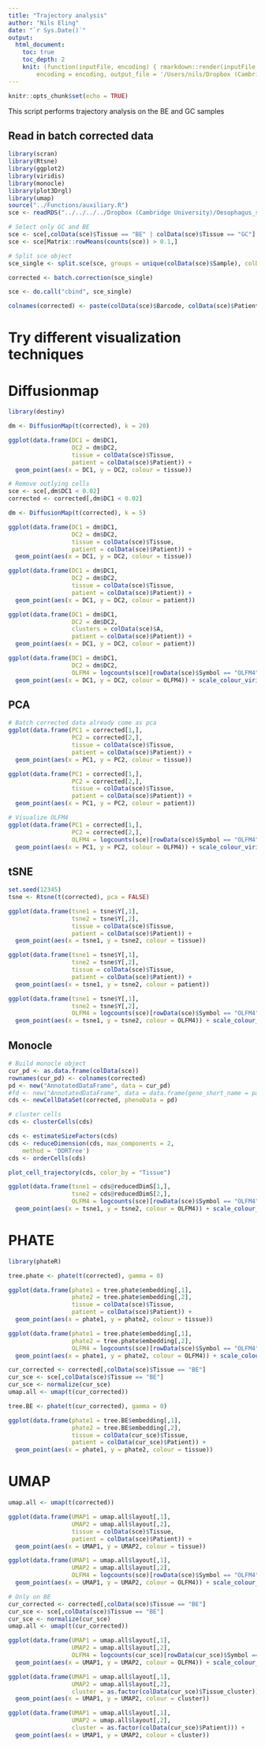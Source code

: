 ```yaml
---
title: "Trajectory analysis"
author: "Nils Eling"
date: "`r Sys.Date()`"
output: 
  html_document:
    toc: true
    toc_depth: 2
    knit: (function(inputFile, encoding) { rmarkdown::render(inputFile, 
        encoding = encoding, output_file = '/Users/nils/Dropbox (Cambridge University)/Oesophagus_single_cell/Results/Reports/Trajectory_analysis.html') })
---
```


```r
knitr::opts_chunk$set(echo = TRUE)
```

This script performs trajectory analysis on the BE and GC samples

## Read in batch corrected data

```r
library(scran)
library(Rtsne)
library(ggplot2)
library(viridis)
library(monocle)
library(plot3Drgl)
library(umap)
source("../Functions/auxiliary.R")
sce <- readRDS("../../../../Dropbox (Cambridge University)/Oesophagus_single_cell/All_corrected_sce.rds")

# Select only GC and BE
sce <- sce[,colData(sce)$Tissue == "BE" | colData(sce)$Tissue == "GC"]
sce <- sce[Matrix::rowMeans(counts(sce)) > 0.1,]

# Split sce object
sce_single <- split.sce(sce, groups = unique(colData(sce)$Sample), colData.name = "Sample")

corrected <- batch.correction(sce_single)

sce <- do.call("cbind", sce_single)

colnames(corrected) <- paste(colData(sce)$Barcode, colData(sce)$Patient, colData(sce)$Tissue, sep = "_")
```

# Try different visualization techniques

# Diffusionmap

```r
library(destiny)

dm <- DiffusionMap(t(corrected), k = 20)

ggplot(data.frame(DC1 = dm$DC1,
                  DC2 = dm$DC2,
                  tissue = colData(sce)$Tissue,
                  patient = colData(sce)$Patient)) + 
  geom_point(aes(x = DC1, y = DC2, colour = tissue))

# Remove outlying cells
sce <- sce[,dm$DC1 < 0.02]
corrected <- corrected[,dm$DC1 < 0.02]

dm <- DiffusionMap(t(corrected), k = 5)

ggplot(data.frame(DC1 = dm$DC1,
                  DC2 = dm$DC2,
                  tissue = colData(sce)$Tissue,
                  patient = colData(sce)$Patient)) + 
  geom_point(aes(x = DC1, y = DC2, colour = tissue))

ggplot(data.frame(DC1 = dm$DC1,
                  DC2 = dm$DC2,
                  tissue = colData(sce)$Tissue,
                  patient = colData(sce)$Patient)) + 
  geom_point(aes(x = DC1, y = DC2, colour = patient))

ggplot(data.frame(DC1 = dm$DC1,
                  DC2 = dm$DC2,
                  clusters = colData(sce)$A,
                  patient = colData(sce)$Patient)) + 
  geom_point(aes(x = DC1, y = DC2, colour = patient))

ggplot(data.frame(DC1 = dm$DC1,
                  DC2 = dm$DC2,
                  OLFM4 = logcounts(sce)[rowData(sce)$Symbol == "OLFM4",])) +
  geom_point(aes(x = DC1, y = DC2, colour = OLFM4)) + scale_colour_viridis()
```

## PCA

```r
# Batch corrected data already come as pca
ggplot(data.frame(PC1 = corrected[1,],
                  PC2 = corrected[2,],
                  tissue = colData(sce)$Tissue,
                  patient = colData(sce)$Patient)) + 
  geom_point(aes(x = PC1, y = PC2, colour = tissue))

ggplot(data.frame(PC1 = corrected[1,],
                  PC2 = corrected[2,],
                  tissue = colData(sce)$Tissue,
                  patient = colData(sce)$Patient)) + 
  geom_point(aes(x = PC1, y = PC2, colour = patient))

# Visualize OLFM4
ggplot(data.frame(PC1 = corrected[1,],
                  PC2 = corrected[2,],
                  OLFM4 = logcounts(sce)[rowData(sce)$Symbol == "OLFM4",])) +
  geom_point(aes(x = PC1, y = PC2, colour = OLFM4)) + scale_colour_viridis()
```

## tSNE

```r
set.seed(12345)
tsne <- Rtsne(t(corrected), pca = FALSE)

ggplot(data.frame(tsne1 = tsne$Y[,1],
                  tsne2 = tsne$Y[,2],
                  tissue = colData(sce)$Tissue,
                  patient = colData(sce)$Patient)) + 
  geom_point(aes(x = tsne1, y = tsne2, colour = tissue))

ggplot(data.frame(tsne1 = tsne$Y[,1],
                  tsne2 = tsne$Y[,2],
                  tissue = colData(sce)$Tissue,
                  patient = colData(sce)$Patient)) + 
  geom_point(aes(x = tsne1, y = tsne2, colour = patient))

ggplot(data.frame(tsne1 = tsne$Y[,1],
                  tsne2 = tsne$Y[,2],
                  OLFM4 = logcounts(sce)[rowData(sce)$Symbol == "OLFM4",])) +
  geom_point(aes(x = tsne1, y = tsne2, colour = OLFM4)) + scale_colour_viridis()

```

## Monocle

```r
# Build monocle object
cur_pd <- as.data.frame(colData(sce))
rownames(cur_pd) <- colnames(corrected)
pd <- new("AnnotatedDataFrame", data = cur_pd)
#fd <- new("AnnotatedDataFrame", data = data.frame(gene_short_name = paste("PC", 1:50, sep = "")))
cds <- newCellDataSet(corrected, phenoData = pd)

# cluster cells
cds <- clusterCells(cds)

cds <- estimateSizeFactors(cds)
cds <- reduceDimension(cds, max_components = 2,
    method = 'DDRTree')
cds <- orderCells(cds)

plot_cell_trajectory(cds, color_by = "Tissue")

ggplot(data.frame(tsne1 = cds@reducedDimS[1,],
                  tsne2 = cds@reducedDimS[2,],
                  OLFM4 = logcounts(sce)[rowData(sce)$Symbol == "OLFM4",])) +
  geom_point(aes(x = tsne1, y = tsne2, colour = OLFM4)) + scale_colour_viridis()
```

# PHATE

```r
library(phateR)

tree.phate <- phate(t(corrected), gamma = 0)

ggplot(data.frame(phate1 = tree.phate$embedding[,1],
                  phate2 = tree.phate$embedding[,2],
                  tissue = colData(sce)$Tissue,
                  patient = colData(sce)$Patient)) + 
  geom_point(aes(x = phate1, y = phate2, colour = tissue))

ggplot(data.frame(phate1 = tree.phate$embedding[,1],
                  phate2 = tree.phate$embedding[,2],
                  OLFM4 = logcounts(sce)[rowData(sce)$Symbol == "OLFM4",])) +
  geom_point(aes(x = phate1, y = phate2, colour = OLFM4)) + scale_colour_viridis()

cur_corrected <- corrected[,colData(sce)$Tissue == "BE"]
cur_sce <- sce[,colData(sce)$Tissue == "BE"]
cur_sce <- normalize(cur_sce)
umap.all <- umap(t(cur_corrected))

tree.BE <- phate(t(cur_corrected), gamma = 0)

ggplot(data.frame(phate1 = tree.BE$embedding[,1],
                  phate2 = tree.BE$embedding[,2],
                  tissue = colData(cur_sce)$Tissue,
                  patient = colData(cur_sce)$Patient)) + 
  geom_point(aes(x = phate1, y = phate2, colour = tissue))

```

# UMAP

```r
umap.all <- umap(t(corrected))

ggplot(data.frame(UMAP1 = umap.all$layout[,1],
                  UMAP2 = umap.all$layout[,2],
                  tissue = colData(sce)$Tissue,
                  patient = colData(sce)$Patient)) + 
  geom_point(aes(x = UMAP1, y = UMAP2, colour = tissue))

ggplot(data.frame(UMAP1 = umap.all$layout[,1],
                  UMAP2 = umap.all$layout[,2],
                  OLFM4 = logcounts(sce)[rowData(sce)$Symbol == "OLFM4",])) +
  geom_point(aes(x = UMAP1, y = UMAP2, colour = OLFM4)) + scale_colour_viridis()

# Only on BE
cur_corrected <- corrected[,colData(sce)$Tissue == "BE"]
cur_sce <- sce[,colData(sce)$Tissue == "BE"]
cur_sce <- normalize(cur_sce)
umap.all <- umap(t(cur_corrected))

ggplot(data.frame(UMAP1 = umap.all$layout[,1],
                  UMAP2 = umap.all$layout[,2],
                  OLFM4 = logcounts(cur_sce)[rowData(cur_sce)$Symbol == "OLFM4",])) +
  geom_point(aes(x = UMAP1, y = UMAP2, colour = OLFM4)) + scale_colour_viridis()

ggplot(data.frame(UMAP1 = umap.all$layout[,1],
                  UMAP2 = umap.all$layout[,2],
                  cluster = as.factor(colData(cur_sce)$Tissue_cluster))) + 
  geom_point(aes(x = UMAP1, y = UMAP2, colour = cluster))

ggplot(data.frame(UMAP1 = umap.all$layout[,1],
                  UMAP2 = umap.all$layout[,2],
                  cluster = as.factor(colData(cur_sce)$Patient))) + 
  geom_point(aes(x = UMAP1, y = UMAP2, colour = cluster))

```


